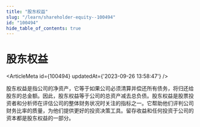 ```yaml
---
title: "股东权益"
slug: "/learn/shareholder-equity--100494"
id: "100494"
hide_table_of_contents: true
---
```



# 股东权益

<ArticleMeta id={100494} updatedAt={'2023-09-26 13:58:47'} />
<div className='border-solid border-b border-t-0 my-4 border-[var(--ifm-color-gray-300)]' />

股东权益是指公司的净资产，它等于如果公司必须清算并偿还所有债务，将归还给股东的总金额。因此，股东权益等于公司的总资产减去总负债。股东权益是股票投资者和分析师在评估公司的整体财务状况时关注的指标之一。它帮助他们评判公司财务比率的质量，为他们提供更好的投资决策工具。留存收益和任何投资于公司的资本都是股东权益的一部分。
